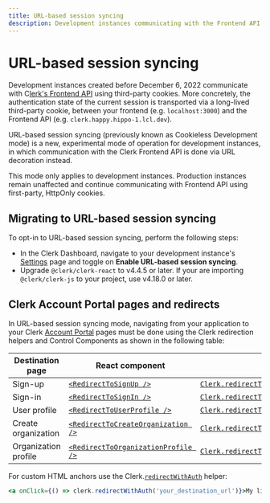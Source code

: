 ```yaml
---
title: URL-based session syncing
description: Development instances communicating with the Frontend API without third-party cookies.
---
```


# URL-based session syncing

Development instances created before December 6, 2022 communicate with C[lerk's Frontend API](https://clerk.com/docs/reference/frontend-api) using third-party cookies. More concretely, the authentication state of the current session is transported via a long-lived third-party cookie, between your frontend (e.g. `localhost:3000`) and the Frontend API (e.g. `clerk.happy.hippo-1.lcl.dev`).

URL-based session syncing (previously known as Cookieless Development mode) is a new, experimental mode of operation for development instances, in which communication with the Clerk Frontend API is done via URL decoration instead.

<Callout type="info">
  This mode only applies to development instances. Production instances remain unaffected and continue communicating with Frontend API using first-party, HttpOnly cookies.
</Callout>

## Migrating to URL-based session syncing

To opt-in to URL-based session syncing, perform the following steps:

- In the Clerk Dashboard, navigate to your development instance's [Settings](https://dashboard.clerk.com/last-active?path=settings) page and toggle on **Enable URL-based session syncing**.
- Upgrade `@clerk/clerk-react` to v4.4.5 or later. If your are importing `@clerk/clerk-js` to your project, use v4.18.0 or later.

## Clerk Account Portal pages and redirects

In URL-based session syncing mode, navigating from your application to your Clerk [Account Portal](/docs/account-portal/overview) pages must be done using the Clerk redirection helpers and Control Components as shown in the following table:

| Destination page | React component | Helper |
| --- | --- | --- |
| Sign-up | [`<RedirectToSignUp />`](/docs/components/control/redirect-to-signup) | [`Clerk.redirectToSignUp()`](/docs/references/javascript/clerk/redirect-methods#redirect-to-sign-up) |
| Sign-in | [`<RedirectToSignIn />`](/docs/components/control/redirect-to-signin) | [`Clerk.redirectToSignIn()`](/docs/references/javascript/clerk/redirect-methods#redirect-to-sign-in) |
| User profile | [`<RedirectToUserProfile />`](/docs/components/control/redirect-to-userprofile) | [`Clerk.redirectToUserProfile()`](/docs/references/javascript/clerk/redirect-methods#redirect-to-user-profile) |
| Create organization | [`<RedirectToCreateOrganization />`](/docs/components/control/redirect-to-createorganization) | [`Clerk.redirectToCreateOrganization()`](/docs/references/javascript/clerk/redirect-methods#redirect-to-create-organization) |
| Organization profile | [`<RedirectToOrganizationProfile />`](/docs/components/control/redirect-to-organizationprofile) | [`Clerk.redirectToOrganizationProfile()`](/docs/references/javascript/clerk/redirect-methods#redirect-to-organization-profile) |

For custom HTML anchors use the Clerk.[`redirectWithAuth`](/docs/references/javascript/clerk/redirect-methods#redirect-with-auth) helper:

```jsx
<a onClick={() => clerk.redirectWithAuth('your_destination_url')}>My link</a>
```